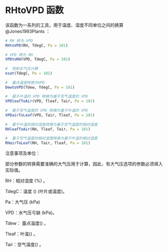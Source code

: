 # RHtoVPD 函数

该函数为一系列的工具，用于温度、湿度不同单位之间的换算 @Jones1993Plants ：

```r
# RH 转为 VPD  
RHtoVPD(RH, TdegC, Pa = 101) 
 
# VPD 转为 RH   
VPDtoRH(VPD, TdegC, Pa = 101) 
 
#  饱和水气压计算 
esat(TdegC, Pa = 101) 
 
#  露点温度转换为VPD 
DewtoVPD(Tdew, TdegC, Pa = 101) 
 
#  基于叶温的 VPD 转换为基于空气温度的 VPD
VPDleafToAir(VPD, Tleaf, Tair, Pa = 101) 
 
#  基于空气温度的 VPD 转换为基于叶温的 VPD 
VPDairToLeaf(VPD, Tair, Tleaf, Pa = 101) 
 
#  基于叶温的相对湿度转换为基于空气温度的相对湿度  
RHleafToAir(RH, Tleaf, Tair, Pa = 101) 
 
#  基于空气温度的相对湿度转换为基于叶温的相对湿度  
RHairToLeaf(RH, Tair, Tleaf, Pa = 101) 
```

注意事项及单位：

部分参数的转换需要准确的大气压用于计算，因此，有大气压选项的参数必须填入实际值。

RH：相对湿度 (\%) 。

TdegC：温度 (\textcelsius) (叶片或温度)。

Pa：大气压 (kPa)

VPD：水气压亏缺 (kPa)。

Tdew： 露点温度(\textcelsius) 。

Tleaf：叶温(\textcelsius) 。

Tair：空气温度(\textcelsius) 。

\cleardoublepage
